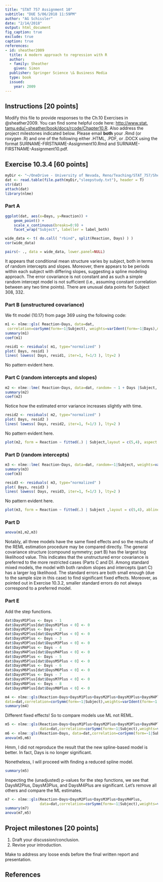 ```yaml
---
title: "STAT 757 Assignment 10"
subtitle: "DUE 5/06/2018 11:59PM"
author: "AG Schissler"
date: "2/14/2018"
output: html_document
fig_caption: true
exclude: true
caption: true
references:
- id: sheather2009
  title: A modern approach to regression with R
  author:
  - family: Sheather
    given: Simon
  publisher: Springer Science \& Business Media
  type: book
  issued:
    year: 2009
---
```


## Instructions [20 points]

Modify this file to provide responses to the Ch.10 Exercises in @sheather2009. You can find some helpful code here: [http://www.stat.
tamu.edu/~sheather/book/docs/rcode/Chapter10.R](http://www.stat.tamu.edu/~sheather/book/docs/rcode/Chapter10.R). Also address the project milestones indicated below. Please email **both** your .Rmd (or roxygen .R) and one of the following either .HTML, .PDF, or .DOCX using the format SURNAME-FIRSTNAME-Assignment10.Rmd and SURNAME-FIRSTNAME-Assignment10.pdf.

## Exercise 10.3.4 [60 points] 

```r
myDir <- "~/OneDrive - University of Nevada, Reno/Teaching/STAT_757/Sheather_data/Data/"
dat <- read.table(file.path(myDir,"sleepstudy.txt"), header = T)
str(dat)
attach(dat)
library(nlme)
```

### Part A

```r
ggplot(dat, aes(x=Days, y=Reaction)) +
    geom_point() +
    scale_x_continuous(breaks=0:9) +
    facet_wrap("Subject", labeller = label_both)
```

```r
wide_data <- t( do.call( "rbind", split(Reaction, Days) ) )
cor(wide_data)
```

```r
pairs(~ ., data = wide_data, lower.panel=NULL)
```

It appears that conditional mean structure varies by subject, both in terms of random intercepts and slopes. Moreover, there appears to be periods within each subject with differing slopes, suggesting a spline modeling approach. The error covariance is not constant and as such a simple random intercept model is not sufficient (i.e., assuming constant correlation between any two time points). There are unusual data points for Subject 308, 332.

### Part B (unstructured covariance)

We fit model (10.17) from page 369 using the following code:

```r
m1 <- nlme::gls( Reaction~Days, data=dat,
 correlation=corSymm(form=~1|Subject), weights=varIdent(form=~1|Days),method="REML")
summary(m1)
coef(m1)
```

```r
resid1 <- residuals( m1, type="normalized" )
plot( Days, resid1 )
lines( lowess( Days, resid1, iter=1, f=1/3 ), lty=2 )
```
No pattern evident here.

### Part C (random intercepts and slopes)

```r
m2 <- nlme::lme( Reaction~Days, data=dat, random= ~ 1 + Days |Subject, weights=varIdent(form=~1|Days), method="REML" )
summary(m2)
coef(m2)
```

Notice how the estimated error variance increases slightly with time.

```r
resid2 <- residuals( m2, type="normalized" )
plot( Days, resid2 )
lines( lowess( Days, resid2, iter=1, f=1/3 ), lty=2 )
```
No pattern evident here.

```r
plot(m2, form = Reaction ~ fitted(.) | Subject,layout = c(5,4), aspect = 1.0, abline = c(0,1))
```

### Part D (random intercepts)

```r
m3 <- nlme::lme( Reaction~Days, data=dat, random=~1|Subject, weights=varIdent(form=~1|Days), method="REML" )
summary(m3)
coef(m3)
```

```r
resid3 <- residuals( m3, type="normalized" )
plot( Days, resid3 )
lines( lowess( Days, resid3, iter=1, f=1/3 ), lty=2 )
```
No pattern evident here.


```r
plot(m3, form = Reaction ~ fitted(.) | Subject ,layout = c(5,4), abline = c(0,1))
```


### Part D

```r
anova(m1,m2,m3)
```

Notably, all three models have the same fixed effects and so the results of the REML estimation procedure may be compared directly. The general covariance structure (compound symmetry; part B) has the largest log likelihood value. This indicates that the unstructured error covariance is preferred to the more restricted cases (Parts C and D). Among standard mixed models, the model with both random slopes and intercepts (part C) has a larger log likelihood. The standard errors are both small enough (due to the sample size in this case) to find significant fixed effects. Moreover, as pointed out in Exercise 10.3.2, smaller standard errors do not always correspond to a preferred model.

### Part E

Add the step functions.

```r
dat$DaysM1Plus <- Days - 1
dat$DaysM1Plus[dat$DaysM1Plus < 0] <- 0
dat$DaysM2Plus <- Days - 2
dat$DaysM2Plus[dat$DaysM2Plus < 0] <- 0
dat$DaysM3Plus <- Days - 3
dat$DaysM3Plus[dat$DaysM3Plus < 0] <- 0
dat$DaysM4Plus <- Days - 4
dat$DaysM4Plus[dat$DaysM4Plus < 0] <- 0
dat$DaysM5Plus <- Days - 5
dat$DaysM5Plus[dat$DaysM5Plus < 0] <- 0
dat$DaysM6Plus <- Days - 6
dat$DaysM6Plus[dat$DaysM6Plus < 0] <- 0
dat$DaysM7Plus <- Days - 7
dat$DaysM7Plus[dat$DaysM7Plus < 0] <- 0
dat$DaysM8Plus <- Days - 8
dat$DaysM8Plus[dat$DaysM8Plus < 0] <- 0
```

```r
m4 <- nlme::gls(Reaction~Days+DaysM1Plus+DaysM2Plus+DaysM3Plus+DaysM4Plus+DaysM5Plus+DaysM6Plus+DaysM7Plus+DaysM8Plus,
data=dat,correlation=corSymm(form=~1|Subject),weights=varIdent(form=~1|Days),method="REML")
summary(m4)
```

Different fixed effects! So to compare models use ML not REML.

```r
m5 <- nlme::gls(Reaction~Days+DaysM1Plus+DaysM2Plus+DaysM3Plus+DaysM4Plus+DaysM5Plus+DaysM6Plus+DaysM7Plus+DaysM8Plus,
                data=dat,correlation=corSymm(form=~1|Subject),weights=varIdent(form=~1|Days),method="ML")
m6 <- nlme::gls(Reaction~Days, data=dat,correlation=corSymm(form=~1|Subject),weights=varIdent(form=~1|Days),method="ML")
anova(m5,m6)
```
Hmm, I did not reproduce the result that the new spline-based model is better. In fact, Days is no longer significant.

Nonetheless, I will proceed with finding a reduced spline model.

```r
summary(m5)
```

Inspecting the (unadjusted) p-values for the step functions, we see that DaysM2Plus, DaysM3Plus, and DaysM4Plus are significant. Let's remove all others and compare the ML estimates.

```r
m7 <- nlme::gls(Reaction~Days+DaysM2Plus+DaysM3Plus+DaysM4Plus,
                data=dat,correlation=corSymm(form=~1|Subject),weights=varIdent(form=~1|Days),method="ML")
summary(m7)
anova(m7,m5)
```

## Project milestones [20 points]

1. Draft your discussion/conclusion.
2. Revise your introduction.

Make to address any loose ends before the final written report and presentation.
 
## References
